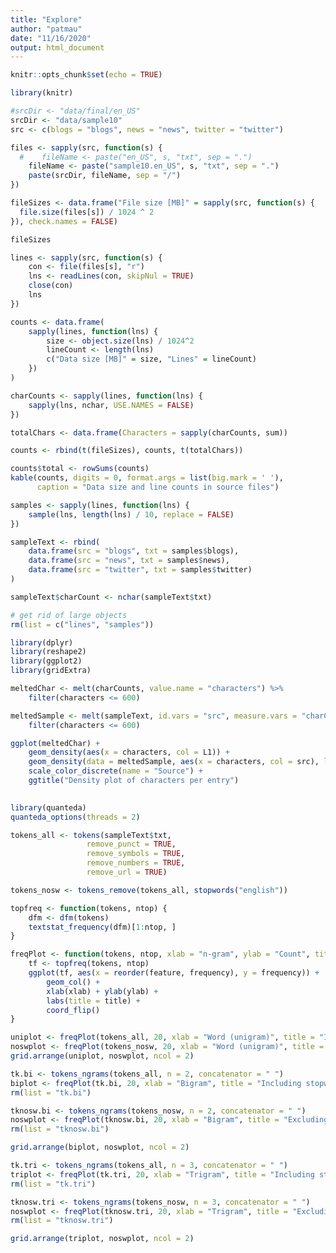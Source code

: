 ```yaml
---
title: "Explore"
author: "patmau"
date: "11/16/2020"
output: html_document
---
```


```r
knitr::opts_chunk$set(echo = TRUE)
```

```r
library(knitr)

#srcDir <- "data/final/en_US"
srcDir <- "data/sample10"
src <- c(blogs = "blogs", news = "news", twitter = "twitter")

files <- sapply(src, function(s) {
  #    fileName <- paste("en_US", s, "txt", sep = ".")
    fileName <- paste("sample10.en_US", s, "txt", sep = ".")
    paste(srcDir, fileName, sep = "/")
})

fileSizes <- data.frame("File size [MB]" = sapply(src, function(s) {
  file.size(files[s]) / 1024 ^ 2
}), check.names = FALSE)

fileSizes

lines <- sapply(src, function(s) {
    con <- file(files[s], "r")
    lns <- readLines(con, skipNul = TRUE)
    close(con)
    lns
})

counts <- data.frame(
    sapply(lines, function(lns) {
        size <- object.size(lns) / 1024^2
        lineCount <- length(lns)
        c("Data size [MB]" = size, "Lines" = lineCount)
    }) 
)

charCounts <- sapply(lines, function(lns) {
    sapply(lns, nchar, USE.NAMES = FALSE)
})

totalChars <- data.frame(Characters = sapply(charCounts, sum))

counts <- rbind(t(fileSizes), counts, t(totalChars))

counts$total <- rowSums(counts)
kable(counts, digits = 0, format.args = list(big.mark = ' '),
      caption = "Data size and line counts in source files")

```

```r

samples <- sapply(lines, function(lns) {
    sample(lns, length(lns) / 10, replace = FALSE)
})

sampleText <- rbind(
    data.frame(src = "blogs", txt = samples$blogs),
    data.frame(src = "news", txt = samples$news),
    data.frame(src = "twitter", txt = samples$twitter)
)

sampleText$charCount <- nchar(sampleText$txt)

# get rid of large objects
rm(list = c("lines", "samples"))

```

```r
library(dplyr)
library(reshape2)
library(ggplot2)
library(gridExtra)

meltedChar <- melt(charCounts, value.name = "characters") %>%
    filter(characters <= 600)

meltedSample <- melt(sampleText, id.vars = "src", measure.vars = "charCount", value.name = "characters") %>%
    filter(characters <= 600)

ggplot(meltedChar) +
    geom_density(aes(x = characters, col = L1)) +
    geom_density(data = meltedSample, aes(x = characters, col = src), linetype = 2) +
    scale_color_discrete(name = "Source") +
    ggtitle("Density plot of characters per entry")
  
```

```r
library(quanteda)
quanteda_options(threads = 2)

tokens_all <- tokens(sampleText$txt,
                 remove_punct = TRUE,
                 remove_symbols = TRUE,
                 remove_numbers = TRUE,
                 remove_url = TRUE)

tokens_nosw <- tokens_remove(tokens_all, stopwords("english"))
```

```r
topfreq <- function(tokens, ntop) {
    dfm <- dfm(tokens)
    textstat_frequency(dfm)[1:ntop, ]
}

freqPlot <- function(tokens, ntop, xlab = "n-gram", ylab = "Count", title = NULL) {
    tf <- topfreq(tokens, ntop)
    ggplot(tf, aes(x = reorder(feature, frequency), y = frequency)) +
        geom_col() +
        xlab(xlab) + ylab(ylab) +
        labs(title = title) +
        coord_flip()
}
```

```r

uniplot <- freqPlot(tokens_all, 20, xlab = "Word (unigram)", title = "Including stopwords")
noswplot <- freqPlot(tokens_nosw, 20, xlab = "Word (unigram)", title = "Excluding stopwords")
grid.arrange(uniplot, noswplot, ncol = 2)

```

```r

tk.bi <- tokens_ngrams(tokens_all, n = 2, concatenator = " ")
biplot <- freqPlot(tk.bi, 20, xlab = "Bigram", title = "Including stopwords")
rm(list = "tk.bi")

tknosw.bi <- tokens_ngrams(tokens_nosw, n = 2, concatenator = " ")
noswplot <- freqPlot(tknosw.bi, 20, xlab = "Bigram", title = "Excluding stopwords")
rm(list = "tknosw.bi")

grid.arrange(biplot, noswplot, ncol = 2)
```

```r

tk.tri <- tokens_ngrams(tokens_all, n = 3, concatenator = " ")
triplot <- freqPlot(tk.tri, 20, xlab = "Trigram", title = "Including stopwords")
rm(list = "tk.tri")

tknosw.tri <- tokens_ngrams(tokens_nosw, n = 3, concatenator = " ")
noswplot <- freqPlot(tknosw.tri, 20, xlab = "Trigram", title = "Excluding stopwords")
rm(list = "tknosw.tri")

grid.arrange(triplot, noswplot, ncol = 2)

```
